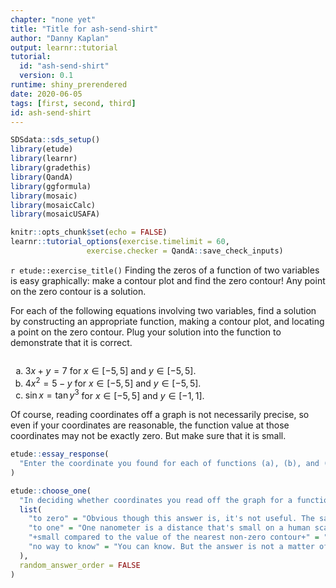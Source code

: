 ```yaml
---
chapter: "none yet"
title: "Title for ash-send-shirt"
author: "Danny Kaplan"
output: learnr::tutorial
tutorial:
  id: "ash-send-shirt"
  version: 0.1
runtime: shiny_prerendered
date: 2020-06-05 
tags: [first, second, third]
id: ash-send-shirt
---
```


```r
SDSdata::sds_setup()
library(etude)
library(learnr)
library(gradethis)
library(QandA)
library(ggformula)
library(mosaic)
library(mosaicCalc)
library(mosaicUSAFA)

knitr::opts_chunk$set(echo = FALSE)
learnr::tutorial_options(exercise.timelimit = 60, 
                 exercise.checker = QandA::save_check_inputs)
```


`r etude::exercise_title()` Finding the zeros of a function of two variables is easy graphically: make a contour plot and find the zero contour! Any point on the zero contour is a solution.

For each of the following equations involving two variables, find a solution by constructing an appropriate function, making a contour plot, and locating a point on the zero contour. Plug your solution into the function to demonstrate that it is correct. 


```r

```

a. $3 x + y = 7$ for $x \in [-5, 5]$ and $y \in [-5, 5]$.
b. $4 x^2 = 5 - y$ for $x \in [-5, 5]$ and $y \in [-5, 5]$.
c. $\sin x = \tan y^3$ for $x \in [-5, 5]$ and $y \in [-1, 1]$.


Of course, reading coordinates off a graph is not necessarily precise, so even if your coordinates are reasonable, the function value at those coordinates may not be exactly zero. But make sure that it is small.

```r
etude::essay_response(
  "Enter the coordinate you found for each of functions (a), (b), and (c)."
)
```

```r
etude::choose_one(
  "In deciding whether coordinates you read off the graph for a function zero are reasonable, to what should you compare the function output at those coordinates?",
  list(
    "to zero" = "Obvious though this answer is, it's not useful. The same non-zero value can be either very close to zero or very far from zero depending on the context. For example, the distance from the Earth to the Sun is about $1.5 \\times 10^{-5}$ light years. That's a small number, but you wouldn't be alive if the number were close to zero!",
    "to one" = "One nanometer is a distance that's small on a human scale but large on an atomic scale.",
    "+small compared to the value of the nearest non-zero contour+" = "",
    "no way to know" = "You can know. But the answer is not a matter of arithmetic but of knowing what's important in the appropriate context of your problem."
  ),
  random_answer_order = FALSE
)
```

